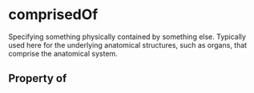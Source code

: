   

# comprisedOf

Specifying something physically contained by something else. Typically used here for the underlying anatomical structures, such as organs, that comprise the anatomical system.

## Property of



